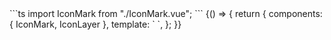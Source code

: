
<Meta title="Design System/Icons" />
```ts import IconMark from "./IconMark.vue";

<IconMark :iconColor="'var(--text-color-primary)'"/>
```
<Story name="ListIcon">
  {() => {
    return {
      components: { IconMark, IconLayer },
      template: `<IconMark  :iconColor="'var(--text-color-primary)'"/> <IconLayer  :iconColor="'var(--text-color-primary)'"/>`,
    };
  }}
</Story>
